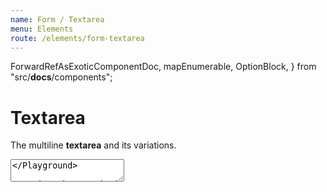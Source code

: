 ```yaml
---
name: Form / Textarea
menu: Elements
route: /elements/form-textarea
---
```



  ForwardRefAsExoticComponentDoc,
  mapEnumerable,
  OptionBlock,
} from "src/__docs__/components";

# Textarea

The multiline **textarea** and its variations.

<Playground>
  <Textarea placeholder="e.g. Hello world" />
</Playground>

Using the standard `rows` prop, you can adjust the number of visibile rows.

<Playground>
  <Textarea rows={10} placeholder="10 lines of textarea" />
</Playground>

### Colors

Use the `color` prop to set the color of the `<Textarea>`.

<Playground>
  {() =>
    DEFAULTS.colors.map((color, i) => (
      <OptionBlock props={{ color }} index={i} key={i}>
        <Field>
          <Control>
            <Textarea color={color} placeholder={`${color} textarea`} />
          </Control>
        </Field>
      </OptionBlock>
    ))
  }
</Playground>

### Sizes

Use the `size` prop to set the size of the text in an `<Textarea>`.

<Playground>
  {() => {
    const sizes = TEXTAREA_DEFAULTS.sizes.map(size => ({ name: size, size }));
    sizes.splice(1, 0, { name: "normal", size: undefined });

    return sizes.map(({ name, size }, i) => (
      <OptionBlock props={{ size }} index={i} key={i}>
        <Field>
          <Control>
            <Textarea size={size} placeholder={`${name} textarea`} />
          </Control>
        </Field>
      </OptionBlock>
    ))

}}

</Playground>

### States

Use the `state` prop to force the state of the `<Textarea>`.

<Playground>
  {() => {
    const states = TEXTAREA_DEFAULTS.states.map(state => ({ name: state, state }));
    states.splice(0, 0, { name: "normal", size: undefined });

    return states.map(({ name, state }, i) => (
      <OptionBlock props={{ state }} index={i} key={i}>
        <Field>
          <Control>
            <Textarea state={state} placeholder={`${name} textarea`} />
          </Control>
        </Field>
      </OptionBlock>
    ))

}}

</Playground>

### Loading

Use the `loading` prop on the `<Control>` that contains the `<Textarea>` to add a loading spinner.
You can adjust the size of the spinner using the `size` prop on the `<Control>`.

<Playground>
  <Field>
    <Control size="small" loading>
      <Textarea size="small" placeholder="small loading textarea" />
    </Control>
  </Field>

<Field>
  <Control loading>
    <Textarea placeholder="normal loading textarea" />
  </Control>
</Field>

<Field>
  <Control size="medium" loading>
    <Textarea size="medium" placeholder="medium loading textarea" />
  </Control>
</Field>

  <Field>
    <Control size="large" loading>
      <Textarea size="large" placeholder="large loading textarea" />
    </Control>
  </Field>
</Playground>

### Disabled

Use the standard `disabled` prop to disable a `<Textarea>`.

<Playground>
  <Control>
    <Textarea placeholder="Disabled textarea" disabled />
  </Control>
</Playground>

### Read-only

Use the standard `readOnly` prop to make a `<Textarea>` read-only.

<Playground>
  <Control>
    <Textarea placeholder="Read-only textarea" readOnly />
  </Control>
</Playground>

### Fixed-size

Use the `fixedSize` prop of a `<Textarea>` to remove the user's ability to resize the textarea.

<Playground>
  <Control>
    <Textarea placeholder="Fixed-size textarea" fixedSize />
  </Control>
</Playground>

## API

<ForwardRefAsExoticComponentDoc
  component={Textarea}
  customize
  docPath="/form/textarea"
  props={{
    color: {
      description: "change the textarea's color",
      typeName: "string (literal)",
      typeTip: mapEnumerable(DEFAULTS.colors),
    },
    fixedSize: {
      description: "remove the drag handle from the textarea",
      typeName: "boolean",
    },
    size: {
      description: "change the textarea's size",
      typeName: "string (literal)",
      typeTip: mapEnumerable(TEXTAREA_DEFAULTS.sizes),
    },
    state: {
      description: "change the textarea's state",
      typeName: "string (literal)",
      typeTip: mapEnumerable(TEXTAREA_DEFAULTS.states),
    },
  }}
/>
